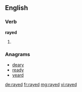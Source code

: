 ==English==

===Verb===
'''rayed'''

# {{past of|ray}}

===Anagrams===
* [[deary#English|deary]]
* [[ready#English|ready]]
* [[yeard#English|yeard]]

[[de:rayed]]
[[fr:rayed]]
[[mg:rayed]]
[[vi:rayed]]